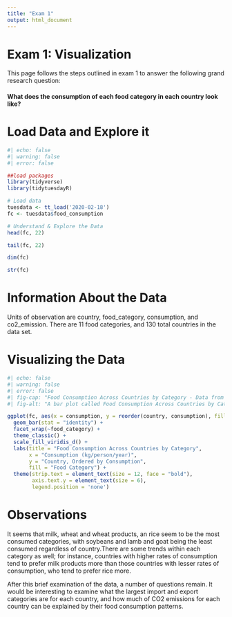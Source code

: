 ```yaml
---
title: "Exam 1"
output: html_document
---
```


# Exam 1: Visualization {.unnumbered}

This page follows the steps outlined in exam 1 to answer the following grand research question:

#### What does the consumption of each food category in each country look like? {.unnumbered}

# Load Data and Explore it {.unnumbered}

```r
#| echo: false
#| warning: false
#| error: false

##load packages
library(tidyverse)
library(tidytuesdayR)

# Load data
tuesdata <- tt_load('2020-02-18')
fc <- tuesdata$food_consumption
```

```r
# Understand & Explore the Data
head(fc, 22)

tail(fc, 22)

dim(fc)

str(fc)

```

# Information About the Data {.unnumbered}

Units of observation are country, food_category, consumption, and co2_emission.
There are 11 food categories, and 130 total countries in the data set.

# Visualizing the Data {.unnumbered}

```r
#| echo: false
#| warning: false
#| error: false
#| fig-cap: "Food Consumption Across Countries by Category - Data from TidyTuesday - Made by Julia Prewitt"
#| fig-alt: "A bar plot called Food Consumption Across Countries by Categories, using data from Tidy Tuesday. There are 11 food categories: beef, eggs, fish, lamb & goat, milk - includes cheese, Nuts - includes peanut butter, pork, poultry, rice, soybeans, wheat and wheat products. Each category has its own plot with consumption (measured by kilograms per person per year) on the x axis and country on the y axis. There are 130 countries, and they are ordered by consumption. The data shows that milk, wheat and wheat products, an rice seem to be the most consumed categories, with soybeans and lamb and goat being the least consumed regardless of country. "

ggplot(fc, aes(x = consumption, y = reorder(country, consumption), fill = food_category)) +
  geom_bar(stat = "identity") +
  facet_wrap(~food_category) +  
  theme_classic() +
  scale_fill_viridis_d() +  
  labs(title = "Food Consumption Across Countries by Category",
       x = "Consumption (kg/person/year)",
       y = "Country, Ordered by Consumption",
       fill = "Food Category") +
  theme(strip.text = element_text(size = 12, face = "bold"),
        axis.text.y = element_text(size = 6),  
        legend.position = 'none')  
```

# Observations {.unnumbered}
It seems that milk, wheat and wheat products, an rice seem to be the most consumed categories, with soybeans and lamb and goat being the least consumed regardless of country.There are some trends within each category as well; for instance, countries with higher rates of consumption tend to prefer milk products more than those countries with lesser rates of consumption, who tend to prefer rice more. 

After this brief examination of the data, a number of questions remain. It would be interesting to examine what the largest import and export categories are for each country, and how much of CO2 emissions for each country can be explained by their food consumption patterns. 
